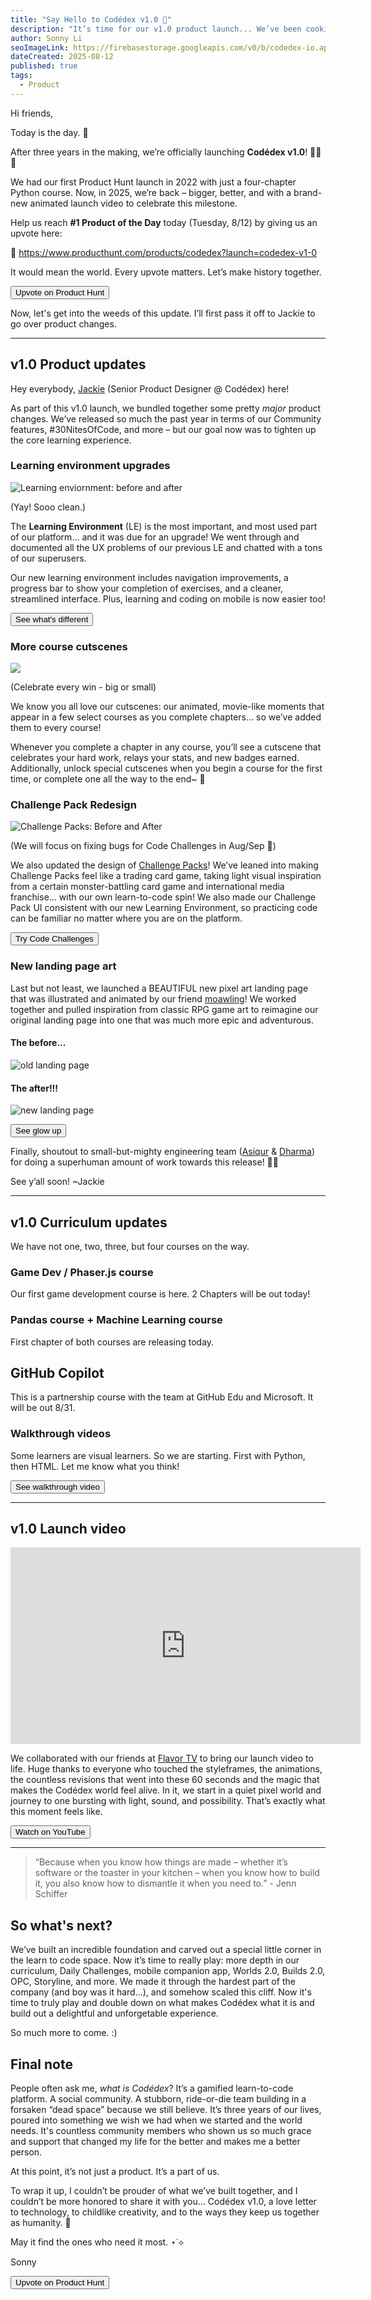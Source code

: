 ```yaml
---
title: "Say Hello to Codédex v1.0 🚀"
description: "It’s time for our v1.0 product launch... We’ve been cooking some BIG changes to make learning feel even more like an adventure! "
author: Sonny Li
seoImageLink: https://firebasestorage.googleapis.com/v0/b/codedex-io.appspot.com/o/blogs%2Fcodedex-v1%2Fbanner.png?alt=media&token=11dd96fb-7bb2-4cb7-9d84-4629c580436a
dateCreated: 2025-08-12
published: true
tags:
  - Product
---
```


Hi friends,

Today is the day. 🥲

After three years in the making, we’re officially launching **Codédex v1.0**! 🚀🚀🚀

We had our first Product Hunt launch in 2022 with just a four-chapter Python course. Now, in 2025, we’re back – bigger, better, and with a brand-new animated launch video to celebrate this milestone.

Help us reach **#1 Product of the Day** today (Tuesday, 8/12) by giving us an upvote here:

🔗 https://www.producthunt.com/products/codedex?launch=codedex-v1-0

It would mean the world. Every upvote matters. Let’s make history together.

<div style={{ display: "flex", justifyContent: "center", marginBottom: "1.2rem", transform: "scale(.9)" }}>
  <a style={{ all: "unset" }} href="https://www.producthunt.com/products/codedex?launch=codedex-v1-0" target="_blank" and rel="noopener noreferrer"><Button variant="yellow">Upvote on Product Hunt</Button></a>
</div>

Now, let's get into the weeds of this update. I’ll first pass it off to Jackie to go over product changes.

---

## v1.0 Product updates

Hey everybody, [Jackie](https://www.codedex.io/@jackieisonline) (Senior Product Designer @ Codédex) here! 

As part of this v1.0 launch, we bundled together some pretty *major* product changes. We’ve released so much the past year in terms of our Community features, #30NitesOfCode, and more – but our goal now was to tighten up the core learning experience.

### Learning environment upgrades

![Learning enviornment: before and after](https://i.imgur.com/jD47Qk0.png)
<div style={{textAlign: "center"}}>(Yay! Sooo clean.)</div>

The **Learning Environment** (LE) is the most important, and most used part of our platform… and it was due for an upgrade! We went through and documented all the UX problems of our previous LE and chatted with a tons of our superusers.

Our new learning environment includes navigation improvements, a progress bar to show your completion of exercises, and a cleaner, streamlined interface. Plus, learning and coding on mobile is now easier too!

<div style={{ display: "flex", justifyContent: "center", marginBottom: "1.2rem", transform: "scale(.9)" }}>
  <a style={{ all: "unset" }} href="https://www.codedex.io/python/01-setting-up" target="_blank" and rel="noopener noreferrer"><Button variant="yellow">See what's different</Button></a>
</div>

### More course cutscenes

![](https://i.imgur.com/sUe4hMX.gif)
<div style={{textAlign: "center"}}>(Celebrate every win - big or small)</div>

We know you all love our cutscenes: our animated, movie-like moments that appear in a few select courses as you complete chapters… so we’ve added them to every course!

Whenever you complete a chapter in any course, you’ll see a cutscene that celebrates your hard work, relays your stats, and new badges earned. Additionally, unlock special cutscenes when you begin a course for the first time, or complete one all the way to the end~ 🤫

### Challenge Pack Redesign

![Challenge Packs: Before and After](https://i.imgur.com/6nSufrr.png)
<div style={{textAlign: "center"}}>(We will focus on fixing bugs for Code Challenges in Aug/Sep 🙏)</div>

We also updated the design of [Challenge Packs](https://www.codedex.io/challenges)! We’ve leaned into making Challenge Packs feel like a trading card game, taking light visual inspiration from a certain monster-battling card game and international media franchise… with our own learn-to-code spin! We also made our Challenge Pack UI consistent with our new Learning Environment, so practicing code can be familiar no matter where you are on the platform.

<div style={{ display: "flex", justifyContent: "center", marginBottom: "1.2rem", transform: "scale(.9)" }}>
  <a style={{ all: "unset" }} href="https://www.codedex.io/challenges" target="_blank" and rel="noopener noreferrer"><Button variant="yellow">Try Code Challenges</Button></a>
</div>

### New landing page art

Last but not least, we launched a BEAUTIFUL new pixel art landing page that was illustrated and animated by our friend [moawling](https://www.google.com/search?q=moawling&sca_esv=e530de37feccd403&rlz=1C5CHFA_enUS951US953&sxsrf=AE3TifOfJ_VEPMe9_4cUy8U-EBKkZkJLiA%3A1754601655807&ei=txiVaOH7MOyo5NoPp7LZKA&ved=0ahUKEwihs6rD0PmOAxVsFFkFHSdZFgUQ4dUDCBA&uact=5&oq=moawling&gs_lp=Egxnd3Mtd2l6LXNlcnAiCG1vYXdsaW5nMgUQABiABDIFEAAYgAQyBhAAGAoYHjIEEAAYHjIIEAAYgAQYogQyBRAAGO8FSIUEUABYiQNwAHgBkAEAmAHEAaAB1AeqAQMwLja4AQPIAQD4AQGYAgagAoUIwgILEAAYgAQYkQIYigXCAgsQLhiABBixAxjUAsICCBAuGIAEGLEDwgIIEAAYgAQYsQPCAgUQLhiABMICCxAuGIAEGMcBGK8BwgIHEAAYgAQYCpgDAOIDBRIBMSBAkgcFMC41LjGgB48wsgcFMC41LjG4B4UIwgcFMi01LjHIBys&sclient=gws-wiz-serp)! We worked together and pulled inspiration from classic RPG game art to reimagine our original landing page into one that was much more epic and adventurous.

#### The before...

![old landing page](https://i.imgur.com/pYNaifc.png)

#### The after!!!

![new landing page](https://i.imgur.com/6AHwG4A.gif)

<div style={{ display: "flex", justifyContent: "center", marginBottom: "1.2rem", transform: "scale(.9)" }}>
  <a style={{ all: "unset" }} href="https://www.codedex.io/" target="_blank" and rel="noopener noreferrer"><Button variant="yellow">See glow up</Button></a>
</div>

Finally, shoutout to small-but-mighty engineering team ([Asiqur](https://www.codedex.io/@asiqur) & [Dharma](https://www.codedex.io/@dharma)) for doing a superhuman amount of work towards this release! 💪💪

See y’all soon! ~Jackie

--- 

## v1.0 Curriculum updates

We have not one, two, three, but four courses on the way. 

### Game Dev / Phaser.js course

Our first game development course is here. 2 Chapters will be out today!

### Pandas course + Machine Learning course

First chapter of both courses are releasing today. 

## GitHub Copilot

This is a partnership course with the team at GitHub Edu and Microsoft. It will be out 8/31.

### Walkthrough videos

Some learners are visual learners. So we are starting. First with Python, then HTML. Let me know what you think!

<div style={{ display: "flex", justifyContent: "center", marginBottom: "1.2rem", transform: "scale(.9)" }}>
  <a style={{ all: "unset" }} href="https://www.codedex.io/python/02-hello-world" target="_blank" and rel="noopener noreferrer"><Button variant="yellow">See walkthrough video</Button></a>
</div>

---

## v1.0 Launch video

<iframe width="560" height="315" src="https://www.youtube.com/embed/OimA-1HJJwc?si=_ZJhQqmdp4Z-HNFC" title="YouTube video player" frameborder="0" allow="accelerometer; autoplay; clipboard-write; encrypted-media; gyroscope; picture-in-picture; web-share" referrerpolicy="strict-origin-when-cross-origin" allowfullscreen></iframe>

We collaborated with our friends at [Flavor TV](https://www.flavor.tv) to bring our launch video to life. Huge thanks to everyone who touched the styleframes, the animations, the countless revisions that went into these 60 seconds and the magic that makes the Codédex world feel alive. In it, we start in a quiet pixel world and journey to one bursting with light, sound, and possibility. That’s exactly what this moment feels like.

<div style={{ display: "flex", justifyContent: "center", marginBottom: "1.2rem", transform: "scale(.9)" }}>
  <a style={{ all: "unset" }} href="https://www.youtube.com/watch?v=OimA-1HJJwc" target="_blank" and rel="noopener noreferrer"><Button variant="yellow">Watch on YouTube</Button></a>
</div>

---

> “Because when you know how things are made – whether it’s software or the toaster in your kitchen – when you know how to build it, you also know how to dismantle it when you need to.” - Jenn Schiffer

## So what's next?

We’ve built an incredible foundation and carved out a special little corner in the learn to code space. Now it’s time to really play: more depth in our curriculum, Daily Challenges, mobile companion app, Worlds 2.0, Builds 2.0, OPC, Storyline, and more. We made it through the hardest part of the company (and boy was it hard...), and somehow scaled this cliff. Now it's time to truly play and double down on what makes Codédex what it is and build out a delightful and unforgetable experience. 

So much more to come. :)

## Final note

People often ask me, _what is Codédex_? It’s a gamified learn-to-code platform. A social community. A stubborn, ride-or-die team building in a forsaken “dead space” because we still believe. It’s three years of our lives, poured into something we wish we had when we started and the world needs. It's countless community members who shown us so much grace and support that changed my life for the better and makes me a better person.

At this point, it’s not just a product. It’s a part of us.

To wrap it up, I couldn’t be prouder of what we’ve built together, and I couldn’t be more honored to share it with you... Codédex v1.0, a love letter to technology, to childlike creativity, and to the ways they keep us together as humanity. 💌

May it find the ones who need it most. ⋆˙⟡

Sonny

<div style={{ display: "flex", justifyContent: "center", marginBottom: "1.2rem", transform: "scale(.9)" }}>
  <a style={{ all: "unset" }} href="https://www.producthunt.com/products/codedex?launch=codedex-v1-0" target="_blank" and rel="noopener noreferrer"><Button variant="yellow">Upvote on Product Hunt</Button></a>
</div>

